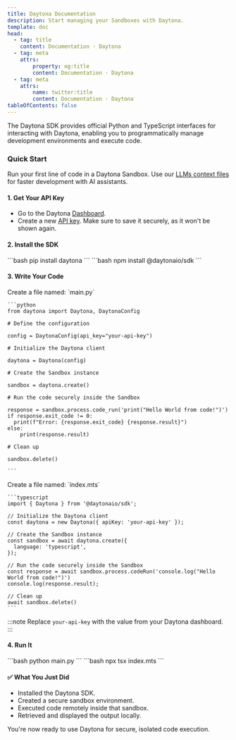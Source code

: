 ```yaml
---
title: Daytona Documentation
description: Start managing your Sandboxes with Daytona.
template: doc
head:
  - tag: title
    content: Documentation · Daytona
  - tag: meta
    attrs:
        property: og:title
        content: Documentation · Daytona
  - tag: meta
    attrs:
        name: twitter:title
        content: Documentation · Daytona
tableOfContents: false
---
```



The Daytona SDK provides official Python and TypeScript interfaces for interacting with Daytona,
enabling you to programmatically manage development environments and execute code.

### Quick Start

Run your first line of code in a Daytona Sandbox. Use our [LLMs context files](/docs/en/getting-started#additional-examples) for faster development with AI assistants.

#### 1. Get Your API Key

- Go to the Daytona [Dashboard](https://app.daytona.io/dashboard).
- Create a new [API key](https://app.daytona.io/dashboard/keys). Make sure to save it securely,
  as it won't be shown again.

#### 2. Install the SDK

<Tabs syncKey="language">
  <TabItem label="Python" icon="seti:python">
    ```bash
    pip install daytona
    ```
  </TabItem>

  <TabItem label="TypeScript" icon="seti:typescript">
    ```bash
    npm install @daytonaio/sdk
    ```
  </TabItem>
</Tabs>

#### 3. Write Your Code

<Tabs syncKey="language">
  <TabItem label="Python" icon="seti:python">
    Create a file named: `main.py`

    ```python
    from daytona import Daytona, DaytonaConfig

    # Define the configuration

    config = DaytonaConfig(api_key="your-api-key")

    # Initialize the Daytona client

    daytona = Daytona(config)

    # Create the Sandbox instance

    sandbox = daytona.create()

    # Run the code securely inside the Sandbox

    response = sandbox.process.code_run('print("Hello World from code!")')
    if response.exit_code != 0:
      print(f"Error: {response.exit_code} {response.result}")
    else:
        print(response.result)

    # Clean up

    sandbox.delete()

    ```
  </TabItem>

  <TabItem label="TypeScript" icon="seti:typescript">
    Create a file named: `index.mts`

    ```typescript
    import { Daytona } from '@daytonaio/sdk';

    // Initialize the Daytona client
    const daytona = new Daytona({ apiKey: 'your-api-key' });

    // Create the Sandbox instance
    const sandbox = await daytona.create({
      language: 'typescript',
    });

    // Run the code securely inside the Sandbox
    const response = await sandbox.process.codeRun('console.log("Hello World from code!")')
    console.log(response.result);

    // Clean up
    await sandbox.delete()
    ```
  </TabItem>
</Tabs>

:::note
Replace `your-api-key` with the value from your Daytona dashboard.
:::

#### 4. Run It

<Tabs syncKey="language">
  <TabItem label="Python" icon="seti:python">
    ```bash
    python main.py
    ```
  </TabItem>

  <TabItem label="TypeScript" icon="seti:typescript">
    ```bash
    npx tsx index.mts
    ```
  </TabItem>
</Tabs>

#### ✅ What You Just Did

- Installed the Daytona SDK.
- Created a secure sandbox environment.
- Executed code remotely inside that sandbox.
- Retrieved and displayed the output locally.

You're now ready to use Daytona for secure, isolated code execution.

<ExploreMore />

